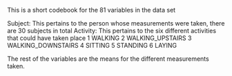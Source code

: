 This is a short codebook for the 81 variables in the data set

Subject: This pertains to the person whose measurements were taken, there are 30 subjects in total
Activity: This pertains to the six different activities that could have taken place
        1 WALKING
        2 WALKING_UPSTAIRS
        3 WALKING_DOWNSTAIRS
        4 SITTING
        5 STANDING
        6 LAYING

The rest of the variables are the means for the different measurements taken. 
